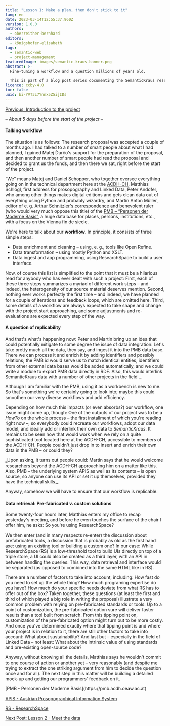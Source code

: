 ```yaml
---
title: "Lesson 1: Make a plan, then don't stick to it"
lang: en
date: 2023-03-14T12:55:37.960Z
version: 1.0.0
authors:
  - oberreither-bernhard
editors:
  - königshofer-elisabeth
tags:
  - semantic-web
  - project-management
featuredImage: images/semantic-kraus-banner.png
abstract: >-
  Fine-tuning a workflow and a question millions of years old.

  This is part of a blog post series documenting the SemanticKraus research project at the ACDH-CH.
licence: ccby-4.0
toc: false
uuid: bi-YVT3L7Ynnx5Z5ijIDs
---
```

[Previous: Introduction to the project](https://howto.acdh.oeaw.ac.at/de/curriculum/semantickraus-a-blogpost-series)

_– About 5 days before the start of the project –_

#### Talking workflow

The situation is as follows: The research proposal was accepted a couple of months ago. I had talked to a number of smart people about what I had planned, I gained Matej Ďurčo's support for the preparation of the proposal, and then another number of smart people had read the proposal and decided to grant us the funds, and then there we sat, right before the start of the project.

“We” means Matej and Daniel Schopper, who together oversee everything going on in the technical department here at the [ACDH-CH](https://www.oeaw.ac.at/acdh/acdh-ch-home), Matthias Schlögl, first address for prosopography and Linked Data, Peter Andofer, who among other things makes digital editions and gets clean data out of everything using Python and probably wizardry, and Martin Anton Müller, editor of e. g. [Arthur Schnitzler's correspondence](https://schnitzler-briefe.acdh.oeaw.ac.at/pages/index.html) and benevolent ruler (who would very much oppose this title) of the [PMB – “Personen der Moderne Basis”](https://pmb.acdh.oeaw.ac.at/), a huge data base for places, persons, institutions, etc., with a focus on the Vienna fin de siecle.

We're here to talk about our **workflow**. In principle, it consists of three simple steps:

- Data enrichment and cleaning – using, e. g., tools like Open Refine.
- Data transformation – using mostly Python and XSLT.
- Data ingest and app programming, using ResearchSpace to build a user interface.

Now, of course this list is simplified to the point that it must be a hilarious read for anybody who has ever dealt with such a project: First, each of these three steps summarizes a myriad of different work steps – and indeed, the heterogeneity of our source material deserves mention. Second, nothing ever works perfectly the first time – and indeed, we have planned for a couple of iterations and feedback loops, which are omitted here. Third, some details of a workflow are always expected to take shape and change with the project start approaching, and some adjustments and re-evaluations are expected every step of the way.

#### A question of replicability

And that's what's happening now: Peter and Martin bring up an idea that could potentially mitigate to some degree the issue of data integration: Let's take pretty much all the data, they say, and ingest it into the PMB data base. There we can process it and enrich it by adding identifiers and possibly relations; the PMB id would serve us to match identical entities, identifiers from other external data bases would be added automatically, and we could write a module to export PMB data directly in RDF. Also, this would interlink SemanticKraus data with a number of other projects in the field ...

Although I am familiar with the PMB, using it as a workbench is new to me. So that's something we're certainly going to look into; maybe this could smoothen our very diverse workflows and add efficiency.

Depending on how much this impacts (or even absorbs?) our workflow, one issue might come up, though: One of the outputs of our project was to be a _HowTo_ on the whole process – the first installment of which you're reading right now –, so everybody could recreate our workflows, adopt our data model, and ideally add or interlink their own data to _SemanticKraus_. It remains to be seen how that would work when we rely on a quite sophisticated tool located here at the ACDH-CH, accessible to members of the ACDH-CH. People couldn't just drop in to insert and enrich their own data in the PMB – or could they?

<SideNote type="note">
_Upon asking, it turns out people could: Martin says that he would welcome researchers beyond the ACDH-CH approaching him on a matter like this. Also, PMB – the underlying system APIS as well as its contents – is open source, so anyone can use its API or set it up themselves, provided they have the technical skills._
</SideNote>

Anyway, somehow we will have to ensure that our workflow is replicable.

#### Data retrieval: Pre-fabricated v. custom solutions

Some twenty-four hours later, Matthias enters my office to recap yesterday's meeting, and before he even touches the surface of the chair I offer him, he asks: So you're using ResearchSpace?

We then enter (and in many respects re-enter) the discussion about prefabricated tools, a discussion that is probably as old as the first hand axe: using an existing tool or building a custom one? In our case: While ResearchSpace (RS) is a low-threshold tool to build UIs directly on top of a triple store, a UI could also be created as a third layer, with an API in between handling the queries. This way, data retrieval and interface would be separated (as opposed to combined into the same HTML like in RS).

There are a number of factors to take into account, including: How fast do you need to set up the whole thing? How much programing expertise do you have? How much do your specific needs deviate from what RS has to offer out of the box? Taken together, these questions (at least the first and third of which played a big role in writing the proposal) illustrate a very common problem with relying on pre-fabricated standards or tools: Up to a point of customization, the pre-fabricated option sure will deliver faster results than a tool built from scratch. From this tipping point on, customization of the pre-fabricated option might turn out to be more costly. And once you've determined exactly where that tipping point is and where your project is in relation to it, there are still other factors to take into account: What about sustainability? And last but – especially in the field of Linked Data – not least: What about the intrinsic value of using standards and pre-existing open-source code?

Anyway, without knowing all the details, Matthias says he wouldn't commit to one course of action or another yet – very reasonably (and despite me trying to extract the one striking argument from him to decide the question once and for all). The next step in this matter will be building a detailed mock-up and getting our programmers' feedback on it.

<SideNote type="tip" title="Some links to the tools and services mentioned in the blog post:">
[PMB - Personen der Moderne Basis](https://pmb.acdh.oeaw.ac.at)

[APIS - Austrian Prosopographical Information System](https://www.oeaw.ac.at/acdh/tools/apis-app)

[RS - ResearchSpace](https://researchspace.org)
</SideNote>

[Next Post: Lesson 2 - Meet the data](https://howto.acdh.oeaw.ac.at/de/resource/posts/lesson-2-meet-the-data)